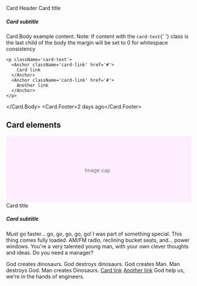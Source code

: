 
<Meta title='Components/Card' component={Card} />

<DocsTitle title="Cards" experimental/>

<Card maxWidth='50%'>
  <Card.Header>Card Header</Card.Header>
  <Card.Body>
    <Card.Title>Card title</Card.Title>
    <h5 className='card-subtitle'>Card subtitle</h5>
    <p className='card-text'>
      Card.Body example content. Note: If content with the <code>card-text</code>{' '}
      class is the last child of the body the margin will be set to 0 for whitespace
      consistency
    </p>

    <p className='card-text'>
      <Anchor className='card-link' href='#'>
        Card link
      </Anchor>
      <Anchor className='card-link' href='#'>
        Another link
      </Anchor>
    </p>
  </Card.Body>
  <Card.Footer>2 days ago</Card.Footer>
</Card>

## Card elements

<Card width="50%">
  <svg
    className='bd-placeholder-img card-img-top'
    width='100%'
    height='180'
    xmlns='http://www.w3.org/2000/svg'
    preserveAspectRatio='xMidYMid slice'
    focusable='false'
    role='img'
    aria-label='Placeholder: Image cap'
  >
    <title>Placeholder</title>
    <rect width='100%' height='100%' fill='#fef' />
    <text x='50%' y='50%' fill='#6c757d' dx='-38px' dy='8px'>
      Image cap
    </text>
  </svg>
  <Card.Body>
    <Card.Title>Card title</Card.Title>
    <h5 className='card-subtitle'>Card subtitle</h5>
    <p class="card-text">
      Must go faster... go, go, go, go, go! I was part of something special. This thing comes fully loaded. AM/FM radio, reclining bucket seats, and... power windows. You're a very talented young man, with your own clever thoughts and ideas. Do you need a manager?
    </p>
  </Card.Body>
  <List flush>
    <List.Item>God creates dinosaurs.</List.Item>
    <List.Item>God destroys dinosaurs.</List.Item>
    <List.Item>God creates Man.</List.Item>
    <List.Item>Man destroys God.</List.Item>
    <List.Item>Man creates Dinosaurs.</List.Item>
  </List>
  <Card.Body>
    <a href="#" class="card-link">Card link</a>
    <a href="#" class="card-link">Another link</a>
  </Card.Body>
  <Card.Footer>God help us, we're in the hands of engineers.</Card.Footer>
</Card>
